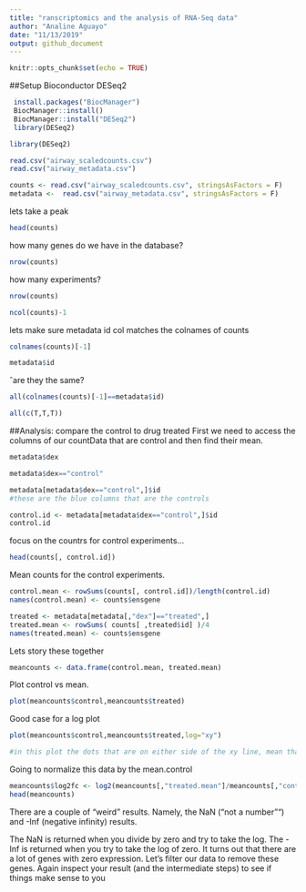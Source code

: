 ```yaml
---
title: "ranscriptomics and the analysis of RNA-Seq data"
author: "Analine Aguayo"
date: "11/13/2019"
output: github_document
---
```


```r
knitr::opts_chunk$set(echo = TRUE)
```
##Setup Bioconductor DESeq2

```r
 install.packages("BiocManager")
 BiocManager::install()
 BiocManager::install("DESeq2")
 library(DESeq2)
```
```r
library(DESeq2)
```


```r
read.csv("airway_scaledcounts.csv")
read.csv("airway_metadata.csv")
```

```r
counts <- read.csv("airway_scaledcounts.csv", stringsAsFactors = F)
metadata <-  read.csv("airway_metadata.csv", stringsAsFactors = F)
```

lets take a peak
```r
head(counts)
```
how many genes do we have in the database?

```r
nrow(counts)
```

how many experiments?
```r
nrow(counts)
```
```r
ncol(counts)-1

```

lets make sure metadata id col matches the colnames of counts
```r
colnames(counts)[-1]
```
```r
metadata$id
```
ˆare they the same?
```r
all(colnames(counts)[-1]==metadata$id)
```

```r
all(c(T,T,T))
```
##Analysis: compare the control to drug treated
First we need to access the columns of our countData that are control and then find their mean.
```r
metadata$dex
```

```r
metadata$dex=="control"
```

```r
metadata[metadata$dex=="control",]$id
#these are the blue columns that are the controls

```

```r
control.id <- metadata[metadata$dex=="control",]$id
control.id
```
focus on the countrs for control experiments...
```r
head(counts[, control.id])
```
Mean counts for the control experiments.
```r

control.mean <- rowSums(counts[, control.id])/length(control.id)
names(control.mean) <- counts$ensgene
```

```r
treated <- metadata[metadata[,"dex"]=="treated",]
treated.mean <- rowSums( counts[ ,treated$id] )/4 
names(treated.mean) <- counts$ensgene
```
Lets story these together
```r
meancounts <- data.frame(control.mean, treated.mean)
```

Plot control vs mean.
```r
plot(meancounts$control,meancounts$treated)
```
Good case for a log plot
```r
plot(meancounts$control,meancounts$treated,log="xy")

```
```r
#in this plot the dots that are on either side of the xy line, mean that there was a differential expression of this gene depending on the group (treatment vs control)
```
Going to normalize this data by the mean.control
```r
meancounts$log2fc <- log2(meancounts[,"treated.mean"]/meancounts[,"control.mean"])
head(meancounts)
```
There are a couple of “weird” results. Namely, the NaN (“not a number”“) and -Inf (negative infinity) results.

The NaN is returned when you divide by zero and try to take the log. The -Inf is returned when you try to take the log of zero. It turns out that there are a lot of genes with zero expression. Let’s filter our data to remove these genes. Again inspect your result (and the intermediate steps) to see if things make sense to you

